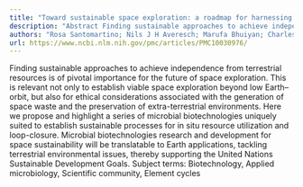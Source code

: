 ```yaml
---
title: "Toward sustainable space exploration: a roadmap for harnessing the power of microorganisms"
description: "Abstract Finding sustainable approaches to achieve independence from terrestrial resources is of pivotal importance for the future of space exploration. This is relevant not only to establish viable s..."
authors: "Rosa Santomartino; Nils J H Averesch; Marufa Bhuiyan; Charles S Cockell; Jesse Colangelo; Yosephine Gumulya; Benjamin Lehner; Ivanna Lopez-Ayala; Sean McMahon; Anurup Mohanty; Sergio R Santa Maria; Camilla Urbaniak; Rik Volger; Jiseon Yang; Luis Zea"
url: https://www.ncbi.nlm.nih.gov/pmc/articles/PMC10030976/
---
```


Finding sustainable approaches to achieve independence from terrestrial resources is of pivotal importance for the future of space exploration. This is relevant not only to establish viable space exploration beyond low Earth–orbit, but also for ethical considerations associated with the generation of space waste and the preservation of extra-terrestrial environments. Here we propose and highlight a series of microbial biotechnologies uniquely suited to establish sustainable processes for in situ resource utilization and loop-closure. Microbial biotechnologies research and development for space sustainability will be translatable to Earth applications, tackling terrestrial environmental issues, thereby supporting the United Nations Sustainable Development Goals. Subject terms: Biotechnology, Applied microbiology, Scientific community, Element cycles
